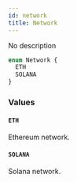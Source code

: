 ```yaml
---
id: network
title: Network
---
```



No description

```graphql
enum Network {
  ETH
  SOLANA
}
```


### Values

#### `ETH` 

Ethereum network.


#### `SOLANA` 

Solana network.




